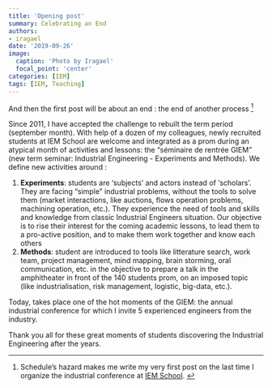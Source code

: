 ```yaml
---
title: 'Opening post'
summary: Celebrating an End
authors:
- iragael
date: '2019-09-26'
image:
  caption: 'Photo by Iragael'
  focal_point: 'center'
categories: [IEM]
tags: [IEM, Teaching]
---
```



And then the first post will be about an end : the end of another process ^[Schedule's hazard makes me write my very first post on the last time I organize the industrial conference at [IEM School](https:\\génie-industriel.com). ]

Since 2011, I have accepted the challenge to rebuilt the term period (september month). With help of a dozen of my colleagues, newly recruited students at IEM School are welcome and integrated as a prom during an atypical month of activities and lessons: the "séminaire de rentrée GIEM" (new term seminar: Industrial Engineering - Experiments and Methods). We define new activities around :

1) **Experiments**: students are 'subjects' and actors instead of 'scholars'. They are facing  "simple" industrial problems, without the tools to solve them (market interactions, like auctions, flows operation problems, machining operation, etc.). They experience the need of tools and skills and knowledge from classic Industrial Engineers situation. Our objective is to rise their interest for the coming academic lessons, to lead them to a pro-active position, and to make them work together and know each others
2) **Methods**: student are introduced to tools like litterature search, work team, project management, mind mapping, brain storming, oral communication, etc. in the objective to prepare a talk in the amphitheater in front of the 140 students prom, on an imposed topic (like industrialisation, risk management, logistic, big-data, etc.).

Today, takes place one of the hot moments of the GIEM: the annual industrial conference for which I invite 5 experienced engineers from the industry.

Thank you all for these great moments of students discovering the Industrial Engineering after the years.
